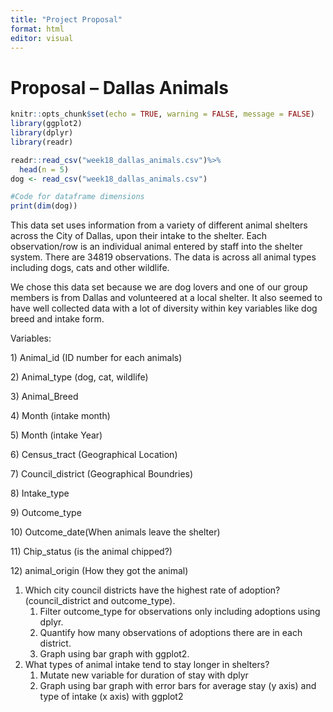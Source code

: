 ```yaml
---
title: "Project Proposal"
format: html
editor: visual
---
```


# Proposal – Dallas Animals

```r
knitr::opts_chunk$set(echo = TRUE, warning = FALSE, message = FALSE)
library(ggplot2)
library(dplyr)
library(readr)
```

```r
readr::read_csv("week18_dallas_animals.csv")%>%
  head(n = 5)
dog <- read_csv("week18_dallas_animals.csv")
```

```r
#Code for dataframe dimensions
print(dim(dog))
```

This data set uses information from a variety of different animal shelters across the City of Dallas, upon their intake to the shelter. Each observation/row is an individual animal entered by staff into the shelter system. There are 34819 observations. The data is across all animal types including dogs, cats and other wildlife.

We chose this data set because we are dog lovers and one of our group members is from Dallas and volunteered at a local shelter. It also seemed to have well collected data with a lot of diversity within key variables like dog breed and intake form.

Variables:

1\) Animal_id (ID number for each animals)

2\) Animal_type (dog, cat, wildlife)

3\) Animal_Breed

4\) Month (intake month)

5\) Month (intake Year)

6\) Census_tract (Geographical Location)

7\) Council_district (Geographical Boundries)

8\) Intake_type

9\) Outcome_type

10\) Outcome_date(When animals leave the shelter)

11\) Chip_status (is the animal chipped?)

12\) animal_origin (How they got the animal)

1.  Which city council districts have the highest rate of adoption? (council_district and outcome_type).
    1.  Filter outcome_type for observations only including adoptions using dplyr.
    2.  Quantify how many observations of adoptions there are in each district.
    3.  Graph using bar graph with ggplot2.
2.  What types of animal intake tend to stay longer in shelters?
    1.  Mutate new variable for duration of stay with dplyr
    2.  Graph using bar graph with error bars for average stay (y axis) and type of intake (x axis) with ggplot2
